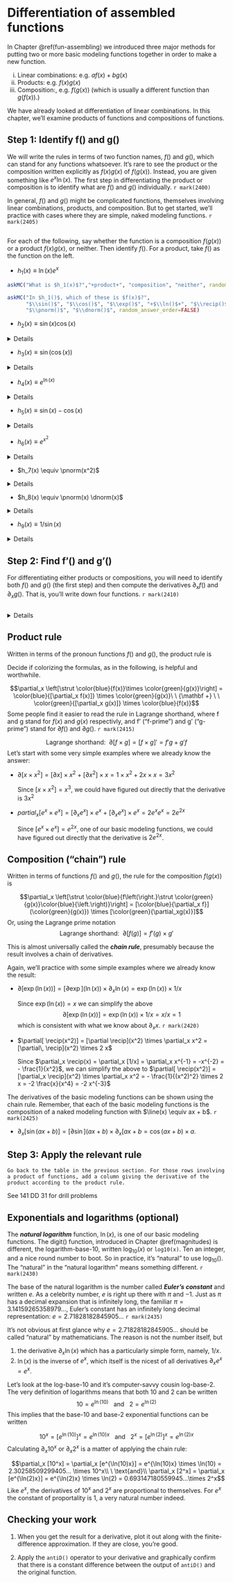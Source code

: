 # Differentiation of assembled functions {#prod-comp-rules}

In Chapter \@ref(fun-assembling) we introduced three major methods for putting two or more basic modeling functions together in order to make a new function.

i. Linear combinations: e.g. $a f(x) + b g(x)$
i. Products: e.g. $f(x) g(x)$
i. Composition:, e.g. $f(g(x))$ (which is usually a different function than $g(f(x))$.)

We have already looked at differentiation of linear combinations. In this chapter, we'll examine products of functions and compositions of functions.

## Step 1: Identify f() and g()

We will write the rules in terms of two function names, $f()$ and $g()$, which can stand for any functions whatsoever. It's rare to see the product or the composition written explicitly as $f(x)g(x)$ of $f(g(x))$. Instead, you are given something like $e^x \ln(x)$. The first step in differentiating the product or composition is to identify what are $f()$ and $g()$ individually.  `r mark(2400)`

In general, $f()$ and $g()$ might be complicated functions, themselves involving linear combinations, products, and composition. But to get started, we'll practice with cases where they are simple, naked modeling functions. `r mark(2405)`


```exercise
```
For each of the following, say whether the function is a composition $f(g(x))$ or a product $f(x) g(x)$, or neither. Then identify $f()$. For a product, take $f()$ as the function on the left.

- $h_1(x) \equiv \ln(x) e^x$

```r
askMC("What is $h_1(x)$?","+product+", "composition", "neither", random_answer_order=FALSE)
```
```r
askMC("In $h_1()$, which of these is $f(x)$?",
      "$\\sin()$", "$\\cos()$", "$\\exp()$", "+$\\ln()$+", "$\\recip()$",
      "$\\pnorm()$", "$\\dnorm()$", random_answer_order=FALSE)
```

- $h_2(x) \equiv \sin(x) \cos(x)$

<details>
```r
askMC("What is $h_2(x)$?","+product+", "composition", "neither", random_answer_order=FALSE)
```
```r
askMC("In $h_2()$, which of these is $f(x)$?",
      "+$\\sin()$+", "$\\cos()$", "$\\exp()$", "$\\ln()$", "$\\recip()$",
      "$\\pnorm()$", "$\\dnorm()$", random_answer_order=FALSE)
```
</details>

- $h_3(x) \equiv \sin(\cos(x))$

<details>
```r
askMC("What is $h_3(x)$?","product", "+composition+", "neither", random_answer_order=FALSE)
```
```r
askMC("In $h_3()$, which of these is $f(x)$?",
      "+$\\sin()$+", "$\\cos()$", "$\\exp()$", "$\\ln()$", "$\\recip()$",
      "$\\pnorm()$", "$\\dnorm()$", random_answer_order=FALSE)
```
</details>

- $h_4(x) \equiv e^{\ln(x)}$

<details>
```r
askMC("What is $h_4(x)$?","product", "+composition+", "neither", random_answer_order=FALSE)
```
```r
askMC("In $h_4()$, which of these is $f(x)$?",
      "$\\sin()$", "$\\cos()$", "+$\\exp()$+", "$\\ln()$", "$\\recip()$",
      "$\\pnorm()$", "$\\dnorm()$", random_answer_order=FALSE)
```
</details>

- $h_5(x) \equiv \sin(x) - \cos(x)$

<details>
```r
askMC("What is $h_5(x)$?","product", "composition", "+neither+", random_answer_order=FALSE)
```
```r
askMC("In $h_5()$, which of these is $f(x)$?",
      "+$\\sin()$+", "$\\cos()$", "$\\exp()$", "$\\ln()$", "$\\recip()$",
      "$\\pnorm()$", "$\\dnorm()$", random_answer_order=FALSE)
```
</details>

- $h_6(x) \equiv e^{x^2}$

<details>
```r
askMC("What is $h_2(x)$?","product", "+composition+", "neither", random_answer_order=FALSE)
```
```r
askMC("In $h_6()$, which of these is $f(x)$?",
      "$\\sin()$", "$\\cos()$", "+$\\exp()$+", "$\\ln()$", "$\\recip()$",
      "$\\pnorm()$", "$\\dnorm()$", random_answer_order=FALSE)
```
</details>

- $h_7(x) \equiv \pnorm(x^2)$

<details>
```r
askMC("What is $h_7(x)$?","product", "+composition+", "neither", random_answer_order=FALSE)
```
```r
askMC("In $h_7()$, which of these is $f(x)$?",
      "$\\sin()$", "$\\cos()$", "$\\exp()$", "$\\ln()$", "$\\recip()$",
      "+$\\pnorm()$+", "$\\dnorm()$", random_answer_order=FALSE)
```
</details>

- $h_8(x) \equiv \pnorm(x) \dnorm(x)$

<details>
```r
askMC("What is $h_8(x)$?","+product+", "composition", "neither", random_answer_order=FALSE)
```
```r
askMC("In $h_8()$, which of these is $f(x)$?",
      "$\\sin()$", "$\\cos()$", "$\\exp()$", "$\\ln()$", "$\\recip()$",
      "+$\\pnorm()$+", "$\\dnorm()$", random_answer_order=FALSE)
```
</details>

- $h_9(x) \equiv 1/\sin(x)$

<details>
```r
askMC("What is $h_9(x)$?","product", "+composition+", "neither", random_answer_order=FALSE)
```
```r
askMC("In $h_9()$, which of these is $f(x)$?",
      "$\\sin()$", "$\\cos()$", "$\\exp()$", "$\\ln()$", "+$\\recip()$+",
      "$\\pnorm()$", "$\\dnorm()$", random_answer_order=FALSE)
```
</details>

## Step 2: Find f'() and g'()

For differentiating either products or compositions, you will need to identify both $f()$ and $g()$ (the first step) and then compute the derivatives $\partial_x f()$ and $\partial_x g()$. That is, you'll write down four functions. `r mark(2410)`

```exercise
```
<details>
For each of the $h_i()$ in the previous section, fill in a row of the following table. (The row for $h_1()$ is already entered.)

Name    | $f()$    | $g()$    | $\partial_x f()$  | $\partial_x g()$ 
--------|----------|----------|-------------------|-----------------------
$h_1()$ | $\ln(x)$ | $e^x$ | $\recip$ (that is $1/x$) | $e^x$           
$h_2()$ |          |          |                   |           
$h_3()$ |          |          |                   |           
$h_4()$ |          |          |                   |           
$h_5()$ |          |          |                   |           
$h_6()$ |          |          |                   |           
$h_7()$ |          |          |                   |           
$h_8()$ |          |          |                   |           
$h_9()$ |          |          |                   |           
</details>

## Product rule

Written in terms of the pronoun functions $f()$ and $g()$, the product rule is

::: {.todo}
Decide if colorizing the formulas, as in the following, is helpful and worthwhile.
:::

$$\partial_x \left[\strut \color{blue}{f(x)}\times \color{green}{g(x)}\right] = \color{blue}{[\partial_x f(x)]} \times \color{green}{g(x)}\ \  {\mathbf +}
\ \ \color{green}{[\partial_x g(x)]} \times \color{blue}{f(x)}$$
Some people find it easier to read the rule in Lagrange shorthand, where f and g stand for $f(x)$ and $g(x)$ respectivly, and f' ("f-prime") and g' ("g-prime") stand for $\partial f()$ and $\partial g()$. `r mark(2415)`

$$\text{Lagrange shorthand:}\ \   \partial[f \times g] = [f \times g]' = f'g + g'f$$
Let's start with some very simple examples where we already know the answer:

- $\partial [x \times x^2] = [\partial x] \times x^2 \ +\  [\partial x^2] \times x =1\times x^2 + 2x \times x = 3 x^2$

    Since $[x \times x^2] = x^3$, we could have figured out directly that the derivative is $3 x^2$
    
- $partial_x [e^x \times e^x] = [\partial_x e^x] \times e^x \ + \ [\partial_x e^x] \times e^x = 2 e^x e^x = 2 e^{2x}$

    Since $[e^x \times e^x] = e^{2x}$, one of our basic modeling functions, we could have figured out directly that the derivative is $2 e^{2x}$.


## Composition ("chain") rule

Written in terms of functions $f()$ and $g()$, the rule for the composition $f(g(x))$ is

$$\partial_x \left[\strut \color{blue}{f\left(\right.}\strut \color{green}{g(x)}\color{blue}{\left.\right)}\right] = [\color{blue}{\partial_x f}](\color{green}{g(x)}) \times [\color{green}{\partial_xg(x)}]$$
Or, using the Lagrange prime notation 
$$\text{Lagrange shorthand:}\ \   \partial[f(g)] = f' (g) \times g'$$

This is almost universally called the ***chain rule***, presumably because the result involves a chain of derivatives.

Again, we'll practice with some simple examples where we already know the result:

- $\partial [\exp\left(\ln(x)\right)] = [\partial \exp](\ln(x))  \times \partial_x \ln(x) = \exp\left(\ln(x)\right) \times 1/x$

    Since $\exp\left(\ln(x)\right) = x$ we can simplify the above $$\partial [\exp\left(\ln(x)\right)] = \exp\left(\ln(x)\right) \times 1/x = x/x = 1$$ which is consistent with what we know about $\partial_x x$. `r mark(2420)`

- $\partial[ \recip(x^2)] = [\partial \recip](x^2) \times \partial_x x^2 = [\partial\, \recip](x^2) \times 2 x$  

   Since $\partial_x \recip(x) = \partial_x [1/x] = \partial_x x^{-1} = -x^{-2} = - \frac{1}{x^2}$, we can simplify the above to 
$\partial[ \recip(x^2)] = [\partial_x \recip](x^2) \times \partial_x x^2 =  - \frac{1}{(x^2)^2} \times 2 x = -2 \frac{x}{x^4} = -2 x^{-3}$  


The derivatives of the basic modeling functions can be shown using the chain rule. Remember, that each of the basic modeling functions is the composition of a naked modeling function with $\line(x) \equiv ax + b$.  `r mark(2425)`

- $\partial_x [\sin(a x + b)] = [\partial \sin](a x + b) \times \partial_x [ax + b = \cos(ax + b) \times a$.

## Step 3: Apply the relevant rule

```exercise
Go back to the table in the previous section. For those rows involving a product of functions, add a column giving the derivative of the product according to the product rule.
```




::: {.todo}
See 141 DD 31 for drill problems
:::




## Exponentials and logarithms (optional)
    
The ***natural logarithm*** function, $\ln(x)$, is one of our basic modeling functions. The digit() function, introduced in Chapter \@ref(magnitudes) is different, the logarithm-base-10, written $\log_{10}(x)$ or `log10(x)`. Ten an integer, and a nice round number to boot. So in practice, it's "natural" to use $\log_10()$. The "natural" in the "natural logarithm" means something different. `r mark(2430)`

The base of the natural logarithm is the number called ***Euler's constant*** and written $e$. As a celebrity number, $e$ is right up there with $\pi$ and $-1$. Just as $\pi$ has a decimal expansion that is infinitely long, the familiar $\pi = 3.14159265358979...$, Euler's constant has an infinitely long decimal representation: $e = 2.71828182845905...$  `r mark(2435)`

It's not obvious at first glance why $e = 2.71828182845905...$ should be called "natural" by mathematicians. The reason is not the number itself, but 

1. the derivative $\partial_x \ln(x)$ which has a particularly simple form, namely, $1/x$.
2. $\ln(x)$ is the inverse of $e^x$, which itself is the nicest of all derivatives $\partial_x e^x = e^x$.

Let's look at the log-base-10 and it's computer-savvy cousin log-base-2. The very definition of logarithms means that both 10 and 2 can be written $$10 = e^{\ln(10)}\ \ \ \text{and}\ \ \ 2 = e^{\ln(2)}$$
This implies that the base-10 and base-2 exponential functions can be written

$$10^x = [e^{\ln(10)}]^x = e^{\ln(10)x} \ \ \ \text{and}\ \ \ 2^x = [e^{\ln(2)}]^x = e^{\ln(2) x}$$
Calculating $\partial_x 10^x$ or $\partial_x 2^x$ is a matter of applying the chain rule:

$$\partial_x [10^x] = \partial_x [e^{\ln(10)x}] = e^{\ln(10)x} \times \ln(10) = 2.30258509299405... \times 10^x\\ 
\ \text{and}\\
\partial_x [2^x] = \partial_x [e^{\ln(2)x}] = e^{\ln(2)x} \times \ln(2) = 0.693147180559945...\times 2^x$$
Like $e^x$, the derivatives of $10^x$ and $2^x$ are proportional to themselves. For $e^x$ the constant of proportality is 1, a very natural number indeed. 
    



## Checking your work

::: {.todo}
1. When you get the result for a derivative, plot it out along with the finite-difference approximation. If they are close, you're good. 

2. Apply the `antiD()` operator to your derivative and graphically confirm that there is a constant difference between the output of `antiD()` and the original function.
:::




